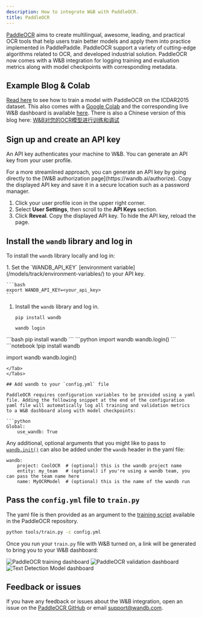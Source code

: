 ```yaml
---
description: How to integrate W&B with PaddleOCR.
title: PaddleOCR
---
```

[PaddleOCR](https://github.com/PaddlePaddle/PaddleOCR) aims to create multilingual, awesome, leading, and practical OCR tools that help users train better models and apply them into practice implemented in PaddlePaddle. PaddleOCR support a variety of cutting-edge algorithms related to OCR, and developed industrial solution. PaddleOCR now comes with a W&B integration for logging training and evaluation metrics along with model checkpoints with corresponding metadata.

## Example Blog & Colab

[Read here](https://wandb.ai/manan-goel/text_detection/reports/Train-and-Debug-Your-OCR-Models-with-PaddleOCR-and-W-B--VmlldzoyMDUwMDIw) to see how to train a model with PaddleOCR on the ICDAR2015 dataset. This also comes with a [Google Colab](https://colab.research.google.com/drive/1id2VTIQ5-M1TElAkzjzobUCdGeJeW-nV?usp=sharing) and the corresponding live W&B dashboard is available [here](https://wandb.ai/manan-goel/text_detection). There is also a Chinese version of this blog here: [W&B对您的OCR模型进行训练和调试](https://wandb.ai/wandb_fc/chinese/reports/W-B-OCR---VmlldzoyMDk1NzE4)

## Sign up and create an API key

An API key authenticates your machine to W&B. You can generate an API key from your user profile.

<Note>
For a more streamlined approach, you can generate an API key by going directly to the [W&B authorization page](https://wandb.ai/authorize). Copy the displayed API key and save it in a secure location such as a password manager.
</Note>

1. Click your user profile icon in the upper right corner.
1. Select **User Settings**, then scroll to the **API Keys** section.
1. Click **Reveal**. Copy the displayed API key. To hide the API key, reload the page.

## Install the `wandb` library and log in

To install the `wandb` library locally and log in:

<Tabs>
<Tab title="Command Line">
1. Set the `WANDB_API_KEY` [environment variable](/models/track/environment-variables/) to your API key.

    ```bash
    export WANDB_API_KEY=<your_api_key>
    ```

1. Install the `wandb` library and log in.



    ```shell
    pip install wandb

    wandb login
    ```
</Tab>
<Tab title="Python">
```bash
pip install wandb
```
```python
import wandb
wandb.login()
```
</Tab>
<Tab title="Python notebook">
```notebook
!pip install wandb

import wandb
wandb.login()
```
</Tab>
</Tabs>

## Add wandb to your `config.yml` file

PaddleOCR requires configuration variables to be provided using a yaml file. Adding the following snippet at the end of the configuration yaml file will automatically log all training and validation metrics to a W&B dashboard along with model checkpoints:

```python
Global:
    use_wandb: True
```

Any additional, optional arguments that you might like to pass to [`wandb.init()`](/models/ref/python/functions/init) can also be added under the `wandb` header in the yaml file:

```
wandb:  
    project: CoolOCR  # (optional) this is the wandb project name 
    entity: my_team   # (optional) if you're using a wandb team, you can pass the team name here
    name: MyOCRModel  # (optional) this is the name of the wandb run
```

## Pass the `config.yml` file to `train.py`

The yaml file is then provided as an argument to the [training script](https://github.com/PaddlePaddle/PaddleOCR/blob/release/2.5/tools/train.py) available in the PaddleOCR repository.

```bash
python tools/train.py -c config.yml
```

Once you run your `train.py` file with W&B turned on, a link will be generated to bring you to your W&B dashboard:

<Frame>
    <img src="/images/integrations/paddleocr_wb_dashboard1.png" alt="PaddleOCR training dashboard"  />
</Frame>

<Frame>
    <img src="/images/integrations/paddleocr_wb_dashboard2.png" alt="PaddleOCR validation dashboard"  />
</Frame>

<Frame>
    <img src="/images/integrations/paddleocr_wb_dashboard3.png" alt="Text Detection Model dashboard"  />
</Frame>

## Feedback or issues

If you have any feedback or issues about the W&B integration, open an issue on the [PaddleOCR GitHub](https://github.com/PaddlePaddle/PaddleOCR) or email <a href="mailto:support@wandb.com">support@wandb.com</a>.
